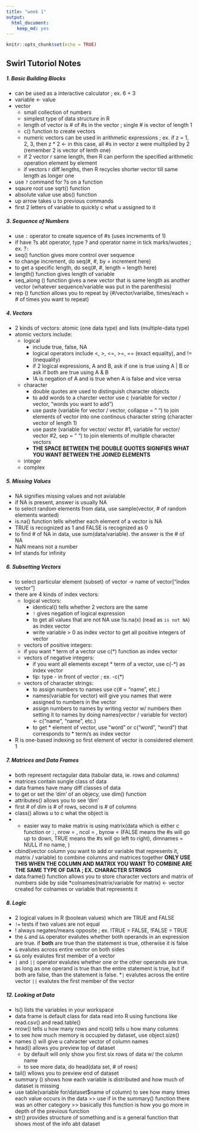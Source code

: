 ```yaml
---
title: "week 1"
output: 
  html_document: 
    keep_md: yes
---
```


```r
knitr::opts_chunk$set(echo = TRUE)
```

## Swirl Tutoriol Notes


##### 1. Basic Building Blocks

  * can be used as a interactive calculator ; ex. 6 + 3
  * variable <- value
  * vector 
    * small collection of numbers
    * simplest type of data structure in R
    * length of vector is # of #s in the vector ; single # is vector of length 1
    * c() function to create vectors
    * numeric vectors can be used in arithmetic expressions ; ex. if z = 1, 2, 3, then z * 2 <- in this case, all #s in vector z were multiplied by 2 (remember 2 is vector of lenth one)
    * if 2 vector r same length, then R can perform the specified arithmetic operation element by element 
    * if vectors r diff lengths, then R recycles shorter vector till same length as longer one 
  * use `?` command for ?s on a function 
  * sqaure root use sqrt() function
  * absolute value use abs() function
  * up arrow takes u to previous commands 
  * first 2 letters of variable to quickly c what u assigned to it


##### 3. Sequence of Numbers 

  * use `:` operator to create squence of #s (uses increments of 1)
  * if have ?s abt operator, type ? and operator name in tick marks/wuotes ; ex. ?`:`
  * seq() function gives more control over sequence
  * to change increment, do seq(#, #, by = increment here) 
  * to get a specific length, do seq(#, #, length = length here)
  * length() function gives length of variable
  * seq_along () function gives a new vector that is same length as another vector (whatever sequence/variable was put in the parenthesis)
  * rep () function allows you to repeat by (#/vector/varialbe, times/each = # of times you want to repeat)


##### 4. Vectors

  * 2 kinds of vectors: atomic (one data type) and lists (multiple-data type)
  * atomic vectors include:
    * logical
      * include true, false, NA
      * logical operators include <, >, <=, >=, == (exact equality), and != (inequality)
      * if 2 logical expressions, A and B, ask if one is true using A | B or ask if both are true using A & B
      * !A is negation of A and is true when A is false and vice versa
    * character
      * double quotes are used to distinguish character objects 
      * to add words to a charcter vector use c (variable for vector / vector, "words you want to add")
      * use paste (variable for vector / vector, collapse = " ") to join elements of vector into one continous character string (character vector of length 1)
      * use paste (variable for vector/ vector #1, variable for vector/ vector #2, sep = " ") to join elements of multiple character vectors 
      * **THE SPACE BETWEEN THE DOUBLE QUOTES SIGNIFIES WHAT YOU WANT BETWEEN THE JOINED ELEMENTS**
    * integer 
    * complex 


##### 5. Missing Values

  * NA signifies missing values and not avialable 
  * if NA is present, answer is usually NA
  * to select random elements from data, use sample(vector, # of random elements wanted)
  * is.na() function tells whether each element of a vector is NA
  * TRUE is recognized as 1 and FALSE is recognized as 0
  * to find # of NA in data, use sum(data/variable). the answer is the # of NA
  * NaN means not a number
  * Inf stands for infinity 


##### 6. Subsetting Vectors

  * to select particular element (subset) of vector -> name of vector["index vector"]
  * there are 4 kinds of index vectors: 
    * logical vectors:
      * identical() tells whether 2 vectors are the same
      * `!` gives negation of logical expression
      * to get all values that are not NA use !is.na(x) (read as `is not NA`) as index vector
      * write variable > 0 as index vector to get all positive integers of vector
    * vectors of positive integers:
     * if you want * term of a vector use c(*) function as index vector
    * vectors of negative integers: 
      * if you want all elements except * term of a vector, use c(-*) as index vector
      * tip: type - in front of vector ; ex. -c(*)
    * vectors of character strings: 
      * to assign numbers to names use c(# = "name", etc.)
      * names(variable for vector) will give you names that were assigned to numbers in the vector 
      * assign numbers to names by writing vector w/ numbers then setting it to names by doing names(vector / variable for vector) <- c("name", "name", etc.)
      * to get * element of vector, use "word" or c("word", "word") that corresponds to * term/s as index vector
  * R is one-based indexing so first element of vector is considered element 1


##### 7. Matrices and Data Frames 

  * both represent rectagular data (tabular data, ie. rows and columns)
  * matrices contain sungle class of data
  * data frames have many diff classes of data
  * to get or set the 'dim' of an objecy, use dim() function 
  * attributes() allows you to see 'dim'
  * first # of dim is # of rows, second is # of columns
  * class() allows u to c what the object is 
  *   * easier way to make matrix is using matrix(data which is either c function or `:`, nrow = , ncol = , byrow = (FALSE means the #s will go up to down, TRUE means the #s will go left to right), dimnames = NULL if no name, )
  * cbind(vector column you want to add or variable that represents it, matrix / variable) to combine columns and matrices together **ONLY USE THIS WHEN THE COLUMN AND MATRIX YOU WANT TO COMBINE ARE THE SAME TYPE OF DATA ; EX. CHARACTER STRINGS**
  * data.frame() function allows you to store character vectors and matrix of numbers side by side
  *colnames(matrix/variable for matrix) <- vector created for colnames or variable that represents it


##### 8. Logic

  * 2 logical values in R (boolean values) which are TRUE and FALSE
  * `!=` tests if two values are not equal 
  * ! always negates/means opposite ; ex. !TRUE = FALSE, !FALSE = TRUE
  * the `&` and `&&` operator evalutes whether both operands in an expression are true. if **both** are true than the statement is true, otherwise it is false 
  * `&` evalutes across entire vector on both sides
  * `&&` only evalutes first member of a vector 
  * `|` and `||` operator evalutes whether one or the other operands are true. as long as one operand is true than the entire statement is true, but if both are false, than the statement is false. 
  *`|` evalutes across the entire vector 
  `||` evalutes the first member of the vector 


##### 12. Looking at Data

  * ls() lists the variables in your workspace
  * data frame is default class for data read into R using functions like read.csv() and read.table()
  * nrow() tells u how many rows and ncol() tells u how many columns
  * to see how much memory is occupied by dataset, use object.size()
  * names () will give u cahracter vector of column names 
  * head() allows you preview top of dataset
    * by default will only show you first six rows of data w/ the column name
    * to see more data, do head(data set, # of rows)
  * tail() wllows you to preview end of dataset
  * summary () shows how each variable is distributed and how much of dataset is missing 
  * use table(variable for/dataset$name of column) to see how many times each value occurs in the data >> use if in the summary() function there was an other category >> basically this function is how you go more in depth of the previous function 
  * str() provides structure of something and is a general function that shows most of the info abt dataset
